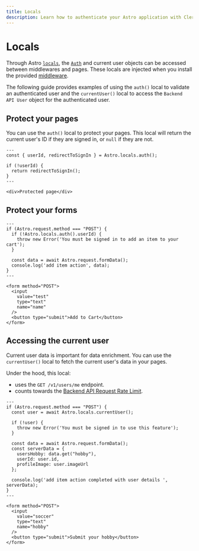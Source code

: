 ```yaml
---
title: Locals
description: Learn how to authenticate your Astro application with Clerk using locals.
---
```


# Locals

Through Astro [`locals`](https://docs.astro.build/en/guides/middleware/#storing-data-in-contextlocals), the [`Auth`](/docs/references/nextjs/auth-object) and current user objects can be accessed between middlewares and pages. These locals are injected when you install the provided [middleware](/docs/references/astro/clerk-middleware).

The following guide provides examples of using the `auth()` local to validate an authenticated user and the `currentUser()` local to access the `Backend API User` object for the authenticated user.

## Protect your pages

You can use the `auth()` local to protect your pages. This local will return the current user's ID if they are signed in, or `null` if they are not.

```astro filename="src/pages/protected.astro"
---
const { userId, redirectToSignIn } = Astro.locals.auth();

if (!userId) {
  return redirectToSignIn();
}
---

<div>Protected page</div>
```

## Protect your forms

```astro filename="src/pages/form.astro"
---
if (Astro.request.method === "POST") {
  if (!Astro.locals.auth().userId) {
    throw new Error('You must be signed in to add an item to your cart');
  }

  const data = await Astro.request.formData();
  console.log('add item action', data);
}
---

<form method="POST">
  <input
    value="test"
    type="text"
    name="name"
  />
  <button type="submit">Add to Cart</button>
</form>
```

## Accessing the current user

Current user data is important for data enrichment. You can use the `currentUser()` local to fetch the current user's data in your pages.

Under the hood, this local:
- uses the `GET /v1/users/me` endpoint.
- counts towards the [Backend API Request Rate Limit](/docs/backend-requests/resources/rate-limits#rate-limits).

```astro filename="src/pages/form.astro"
---
if (Astro.request.method === "POST") {
  const user = await Astro.locals.currentUser();

  if (!user) {
    throw new Error('You must be signed in to use this feature');
  }

  const data = await Astro.request.formData();
  const serverData = {
    usersHobby: data.get("hobby"),
    userId: user.id,
    profileImage: user.imageUrl
  };

  console.log('add item action completed with user details ', serverData);
}
---

<form method="POST">
  <input
    value="soccer"
    type="text"
    name="hobby"
  />
  <button type="submit">Submit your hobby</button>
</form>
```
